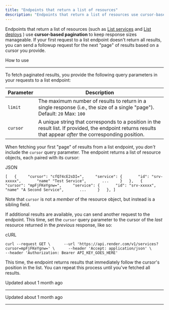 ```yaml
---
title: "Endpoints that return a list of resources"
description: "Endpoints that return a list of resources use cursor-based pagination to keep response sizes manageable. If your first request to a list endpoint doesn't return all results, you can send a followup request for the next 'page' of results based on a cursor you provide."
---
```

Endpoints that return a list of resources (such as [List services](https://render-api.readme.io/reference/get-services)
 and [List deploys](https://render-api.readme.io/reference/get-deploys)
) use **cursor-based pagination** to keep response sizes manageable. If your first request to a list endpoint doesn't return all results, you can send a followup request for the next "page" of results based on a cursor you provide.

How to use

[](#how-to-use)

------------------------------

To fetch paginated results, you provide the following query parameters in your requests to a list endpoint:

| Parameter | Description |
| --- | --- |
| `limit` | The maximum number of results to return in a single response (i.e., the size of a single "page").    Default: `20`  Max: `100` |
| `cursor` | A unique string that corresponds to a position in the result list. If provided, the endpoint returns results that appear _after_ the corresponding position. |

When fetching your first "page" of results from a list endpoint, you _don't_ include the `cursor` query parameter. The endpoint returns a list of resource objects, each paired with its cursor:

JSON

`[   {     "cursor": "cfQ74cE2sDI=",     "service": {       "id": "srv-xxxxx",       "name" "Test Service",       ...     }   },   {     "cursor": "mpFjFKeYgnw=",     "service": {       "id": "srv-xxxxx",       "name" "A Second Service",       ...     }   }, ]`

Note that `cursor` is not a _member_ of the resource object, but instead is a sibling field.

If additional results are available, you can send another request to the endpoint. This time, set the `cursor` query parameter to the cursor of the _last_ resource returned in the _previous_ response, like so:

cURL

`curl --request GET \      --url 'https://api.render.com/v1/services?cursor=mpFjFKeYgnw=' \      --header 'Accept: application/json' \      --header 'Authorization: Bearer API_KEY_GOES_HERE'`

This time, the endpoint returns results that immediately follow the cursor's position in the list. You can repeat this process until you've fetched all results.

Updated about 1 month ago

* * *

Updated about 1 month ago

* * *